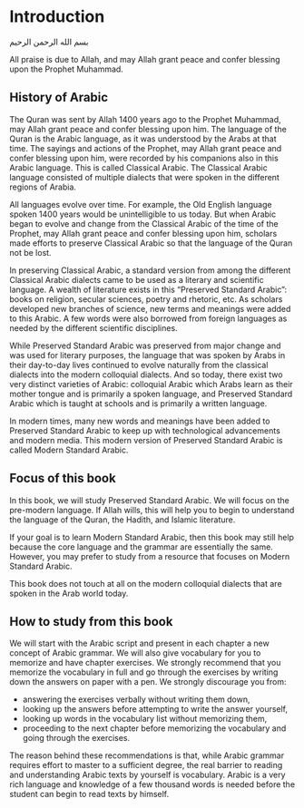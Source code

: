 # Introduction

[بسم الله الرحمن الرحيم]{lang=ar dir=rtl}

All praise is due to Allah, and may Allah grant peace and confer blessing upon the Prophet Muhammad.

## History of Arabic 

The Quran was sent by Allah 1400 years ago to the Prophet Muhammad, may Allah grant peace and confer blessing upon him. The language of the Quran is the Arabic language, as it was understood by the Arabs at that time. The sayings and actions of the Prophet, may Allah grant peace and confer blessing upon him, were recorded by his companions also in this Arabic language. This is called Classical Arabic. The Classical Arabic language consisted of multiple dialects that were spoken in the different regions of Arabia.

All languages evolve over time. For example, the Old English language spoken 1400 years would be unintelligible to us today. But when Arabic began to evolve and change from the Classical Arabic of the time of the Prophet, may Allah grant peace and confer blessing upon him, scholars made efforts to preserve Classical Arabic so that the language of the Quran not be lost.

In preserving Classical Arabic, a standard version from among the different Classical Arabic dialects came to be used as a literary and scientific language. A wealth of literature exists in this "Preserved Standard Arabic": books on religion, secular sciences, poetry and rhetoric, etc. As scholars developed new branches of science, new terms and meanings were added to this Arabic. A few words were also borrowed from foreign languages as needed by the different scientific disciplines. 

While Preserved Standard Arabic was preserved from major change and was used for literary purposes, the language that was spoken by Arabs in their day-to-day lives continued to evolve naturally from the classical dialects into the modern colloquial dialects. And so today, there exist two very distinct varieties of Arabic: colloquial Arabic which Arabs learn as their mother tongue and is primarily a spoken language, and Preserved Standard Arabic which is taught at schools and is primarily a written language.

In modern times, many new words and meanings have been added to Preserved Standard Arabic to keep up with technological advancements and modern media. This modern version of Preserved Standard Arabic is called Modern Standard Arabic.

## Focus of this book

In this book, we will study Preserved Standard Arabic. We will focus on the pre-modern language. If Allah wills, this will help you to begin to understand the language of the Quran, the Hadith, and Islamic literature.

If your goal is to learn Modern Standard Arabic, then this book may still help because the core language and the grammar are essentially the same. However, you may prefer to study from a resource that focuses on Modern Standard Arabic.

This book does not touch at all on the modern colloquial dialects that are spoken in the Arab world today.

## How to study from this book

We will start with the Arabic script and present in each chapter a new concept of Arabic grammar. We will also give vocabulary for you to memorize and have chapter exercises. We strongly recommend that you memorize the vocabulary in full and go through the exercises by writing down the answers on paper with a pen. We strongly discourage you from:

+ answering the exercises verbally without writing them down,
+ looking up the answers before attempting to write the answer yourself,
+ looking up words in the vocabulary list without memorizing them,
+ proceeding to the next chapter before memorizing the vocabulary and going through the exercises.

The reason behind these recommendations is that, while Arabic grammar requires effort to master to a sufficient degree, the real barrier to reading and understanding Arabic texts by yourself is vocabulary. Arabic is a very rich language and knowledge of a few thousand words is needed before the student can begin to read texts by himself.

